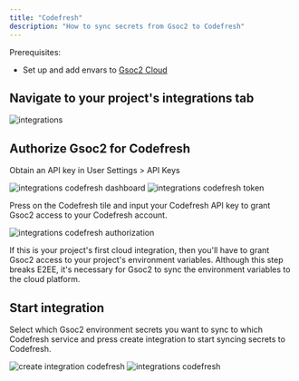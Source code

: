 ```yaml
---
title: "Codefresh"
description: "How to sync secrets from Gsoc2 to Codefresh"
---
```


Prerequisites:

- Set up and add envars to [Gsoc2 Cloud](https://app.gsoc2.com)

## Navigate to your project's integrations tab

![integrations](../../images/integrations.png)

## Authorize Gsoc2 for Codefresh

Obtain an API key in User Settings > API Keys

![integrations codefresh dashboard](../../images/integrations/codefresh/integrations-codefresh-dashboard.png)
![integrations codefresh token](../../images/integrations/codefresh/integrations-codefresh-token.png)

Press on the Codefresh tile and input your Codefresh API key to grant Gsoc2 access to your Codefresh account.

![integrations codefresh authorization](../../images/integrations/codefresh/integrations-codefresh-auth.png)

<Info>
  If this is your project's first cloud integration, then you'll have to grant
  Gsoc2 access to your project's environment variables. Although this step
  breaks E2EE, it's necessary for Gsoc2 to sync the environment variables to
  the cloud platform.
</Info>

## Start integration

Select which Gsoc2 environment secrets you want to sync to which Codefresh service and press create integration to start syncing secrets to Codefresh.

![create integration codefresh](../../images/integrations/codefresh/integrations-codefresh-create.png)
![integrations codefresh](../../images/integrations/codefresh/integrations-codefresh.png)
